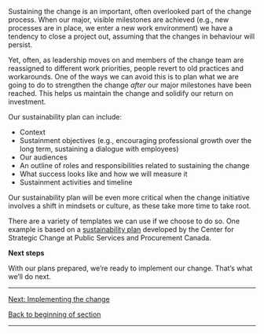 Sustaining the change is an important, often overlooked part of the change process. When our major, visible milestones are achieved (e.g., new processes are in place, we enter a new work environment) we have a tendency to close a project out, assuming that the changes in behaviour will persist.

Yet, often, as leadership moves on and members of the change team are reassigned to different work priorities, people revert to old practices and workarounds. One of the ways we can avoid this is to plan what we are going to do to strengthen the change ''after'' our major milestones have been reached. This helps us maintain the change and solidify our return on investment.

Our sustainability plan can include:

* Context
* Sustainment objectives (e.g., encouraging professional growth over the long term, sustaining a dialogue with employees)
* Our audiences
* An outline of roles and responsibilities related to sustaining the change
* What success looks like and how we will measure it
* Sustainment activities and timeline

Our sustainability plan will be even more critical when the change initiative involves a shift in mindsets or culture, as these take more time to take root.

There are a variety of templates we can use if we choose to do so. One example is based on a [https://articles.alpha.canada.ca/uploads/sites/46/2022/11/Change-sustainment-plan.docx sustainability plan] developed by the Center for Strategic Change at Public Services and Procurement Canada.

'''Next steps'''

With our plans prepared, we’re ready to implement our change. That’s what we’ll do next.


-----

[https://articles.alpha.canada.ca/framework-for-leading-change/implementing-the-change/ Next: Implementing the change]

[https://articles.alpha.canada.ca/framework-for-leading-change/developing-our-plans/ Back to beginning of section]


-----
